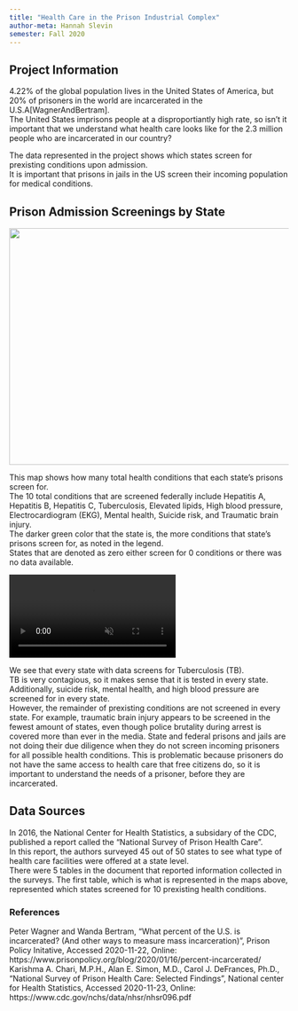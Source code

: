```yaml
---
title: "Health Care in the Prison Industrial Complex"
author-meta: Hannah Slevin
semester: Fall 2020
---
```


## Project Information
4.22% of the global population lives in the United States of America, but 20% of prisoners in the world are incarcerated in the U.S.A[WagnerAndBertram].  
The United States imprisons people at a disproportiantly high rate, so isn't it important that we understand what health care looks like for the 2.3 million people who are incarcerated in our country?  

The data represented in the project shows which states screen for prexisting conditions upon admission.  
It is important that prisons in jails in the US screen their incoming population for medical conditions.    

## Prison Admission Screenings by State
![](https://drdavis.space/teaching/ds/sdd/media/2020/11/total_screenings.png){width=557.5 height=427.5}

This map shows how many total health conditions that each state's prisons screen for.  
The 10 total conditions that are screened federally include Hepatitis A, Hepatitis B, Hepatitis C, Tuberculosis, Elevated lipids, High blood pressure, Electrocardiogram (EKG), Mental health, Suicide risk, and Traumatic brain injury.  
The darker green color that the state is, the more conditions that state's prisons screen for, as noted in the legend.  
States that are denoted as zero either screen for 0 conditions or there was no data available.  

<div class="video-wrapper">
  <video id="scaledvideo" controls preload="true" autoplay loop muted>
    <source src="https://drdavis.space/teaching/ds/sdd/media/2020/11/movie.mp4">
  </video>
</div>

We see that every state with data screens for Tuberculosis (TB).  
TB is very contagious, so it makes sense that it is tested in every state.  
Additionally, suicide risk, mental health, and high blood pressure are screened for in every state.  
However, the remainder of prexisting conditions are not screened in every state.
For example, traumatic brain injury appears to be screened in the fewest amount of states, even though police brutality during arrest is covered more than ever in the media.
State and federal prisons and jails are not doing their due diligence when they do not screen incoming prisoners for all possible health conditions.
This is problematic because prisoners do not have the same access to health care that free citizens do, so it is important to understand the needs of a prisoner, before they are incarcerated.  

## Data Sources
In 2016, the National Center for Health Statistics, a subsidary of the CDC, published a report called the "National Survey of Prison Health Care".  
In this report, the authors surveyed 45 out of 50 states to see what type of health care facilities were offered at a state level.  
There were 5 tables in the document that reported information collected in the surveys.  The first table, which is what is represented in the maps above, represented which states screened for 10 prexisting health conditions.  

### References
Peter Wagner and Wanda Bertram, "What percent of the U.S. is incarcerated? (And other ways to measure mass incarceration)", Prison Policy Initative, Accessed 2020-11-22, Online: https://www.prisonpolicy.org/blog/2020/01/16/percent-incarcerated/
Karishma A. Chari, M.P.H., Alan E. Simon, M.D., Carol J. DeFrances, Ph.D., "National Survey of Prison Health Care: Selected Findings", National center for Health Statistics, Accessed 2020-11-23, Online: https://www.cdc.gov/nchs/data/nhsr/nhsr096.pdf
